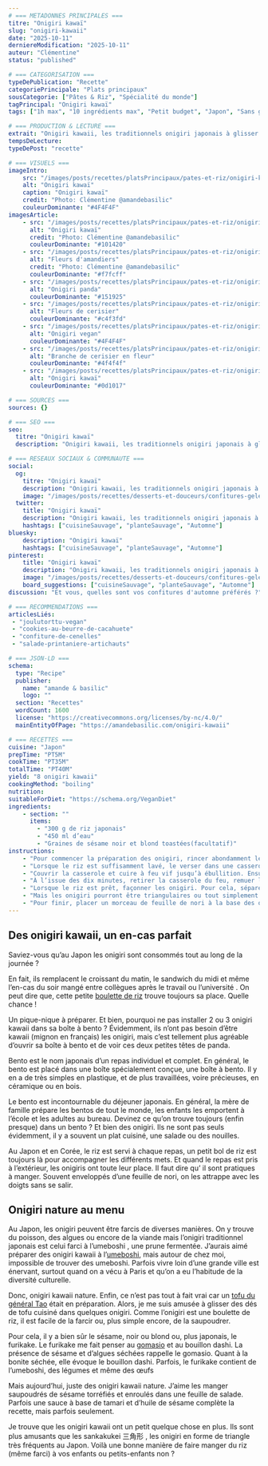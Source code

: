 ```yaml
---
# === METADONNES PRINCIPALES ===
titre: "Onigiri kawaï"
slug: "onigiri-kawaii"
date: "2025-10-11"
derniereModification: "2025-10-11"
auteur: "Clémentine"
status: "published"

# === CATEGORISATION ===
typeDePublication: "Recette"
categoriePrincipale: "Plats principaux"
sousCategorie: ["Pâtes & Riz", "Spécialité du monde"]
tagPrincipal: "Onigiri kawaï"
tags: ["1h max", "10 ingrédients max", "Petit budget", "Japon", "Sans gluten"]

# === PRODUCTION & LECTURE ===
extrait: "Onigiri kawaii, les traditionnels onigiri japonais à glisser dans sa boîte à bento. A consommer en pique-nique comme au bureau."
tempsDeLecture:
typeDePost: "recette"

# === VISUELS ===
imageIntro: 
    src: "/images/posts/recettes/platsPrincipaux/pates-et-riz/onigiri-kawaii/Onigiri-1vegan.webp"
    alt: "Onigiri kawaï"
    caption: "Onigiri kawaï"
    credit: "Photo: Clémentine @amandebasilic"
    couleurDominante: "#4F4F4F"
imagesArticle:
    - src: "/images/posts/recettes/platsPrincipaux/pates-et-riz/onigiri-kawaii/Onigiri-mignon.webp"
      alt: "Onigiri kawaï"
      credit: "Photo: Clémentine @amandebasilic"
      couleurDominante: "#101420"
    - src: "/images/posts/recettes/platsPrincipaux/pates-et-riz/onigiri-kawaii/Fleurs-damandiers.webp"
      alt: "Fleurs d'amandiers"
      credit: "Photo: Clémentine @amandebasilic"
      couleurDominante: "#f7fcff"
    - src: "/images/posts/recettes/platsPrincipaux/pates-et-riz/onigiri-kawaii/Onigiri-panda.webp"
      alt: "Onigiri panda"
      couleurDominante: "#151925"
    - src: "/images/posts/recettes/platsPrincipaux/pates-et-riz/onigiri-kawaii/Fleurs-de-cerisier.webp"
      alt: "Fleurs de cerisier"
      couleurDominante: "#c4f3fd"
    - src: "/images/posts/recettes/platsPrincipaux/pates-et-riz/onigiri-kawaii/Onigiri-vegetalien.webp"
      alt: "Onigiri vegan"
      couleurDominante: "#4F4F4F"
    - src: "/images/posts/recettes/platsPrincipaux/pates-et-riz/onigiri-kawaii/Branche-de-cerisier.webp"
      alt: "Branche de cerisier en fleur"
      couleurDominante: "#4f4f4f"
    - src: "/images/posts/recettes/platsPrincipaux/pates-et-riz/onigiri-kawaii/Onigiri-kawaii.webp"
      alt: "Onigiri kawaï"
      couleurDominante: "#0d1017"

# === SOURCES ===
sources: {}

# === SEO ===
seo: 
  titre: "Onigiri kawaï"
  description: "Onigiri kawaii, les traditionnels onigiri japonais à glisser dans sa boîte à bento. A consommer en pique-nique comme au bureau."

# === RESEAUX SOCIAUX & COMMUNAUTE ===
social: 
  og:
    titre: "Onigiri kawaï"
    description: "Onigiri kawaii, les traditionnels onigiri japonais à glisser dans sa boîte à bento. A consommer en pique-nique comme au bureau."
    image: "/images/posts/recettes/desserts-et-douceurs/confitures-gelees/confiture-de-cenelles/Confiture-de-cenelles-daubepine.webp"
  twitter:
    title: "Onigiri kawaï"
    description: "Onigiri kawaii, les traditionnels onigiri japonais à glisser dans sa boîte à bento. A consommer en pique-nique comme au bureau."
    hashtags: ["cuisineSauvage", "planteSauvage", "Automne"]
bluesky:
    description: "Onigiri kawaï"
    hashtags: ["cuisineSauvage", "planteSauvage", "Automne"]
pinterest:
    title: "Onigiri kawaï"
    description: "Onigiri kawaii, les traditionnels onigiri japonais à glisser dans sa boîte à bento. A consommer en pique-nique comme au bureau."
    image: "/images/posts/recettes/desserts-et-douceurs/confitures-gelees/confiture-de-cenelles/Confiture-de-cenelles-daubepine.webp" # Format 2:3 optimisé
    board_suggestions: ["cuisineSauvage", "planteSauvage", "Automne"]
discussion: "Et vous, quelles sont vos confitures d'automne préférés ?"

# === RECOMMENDATIONS ===
articlesLiés:
 - "joulutorttu-vegan"
 - "cookies-au-beurre-de-cacahuete"
 - "confiture-de-cenelles"
 - "salade-printaniere-artichauts"

# === JSON-LD ===
schema:
  type: "Recipe"
  publisher: 
    name: "amande & basilic"
    logo: ""
  section: "Recettes"
  wordCount: 1600
  license: "https://creativecommons.org/licenses/by-nc/4.0/"
  mainEntityOfPage: "https://amandebasilic.com/onigiri-kawaii"

# === RECETTES ===
cuisine: "Japon"
prepTime: "PT5M"
cookTime: "PT35M"
totalTime: "PT40M"
yield: "8 onigiri kawaii"
cookingMethod: "boiling"
nutrition: 
suitableForDiet: "https://schema.org/VeganDiet"
ingredients:
    - section: ""
      items: 
        - "300 g de riz japonais"
        - "450 ml d’eau"
        - "Graines de sésame noir et blond toastées(facultatif)"
instructions: 
    - "Pour commencer la préparation des onigiri, rincer abondamment le riz japonais. Pour cela, verser le riz dans un grand récipient, couvrir largement d’eau froide et brasser le riz à la main. Puis, jeter l’eau trouble et recommencer jusqu’à obtention d’une eau claire."
    - "Lorsque le riz est suffisamment lavé, le verser dans une casserole et le couvrir largement d’eau froide. (Suivre les instructions du paquet car elles peuvent différer en fonction de la marque)."
    - "Couvrir la casserole et cuire à feu vif jusqu’à ébullition. Ensuite, réduire le feu et cuire une bonne dizaine de minutes toujours à couvert."
    - "À l’issue des dix minutes, retirer la casserole du feu, remuer le riz, le couvrir et le laisser reposer jusqu’à refroidissement."
    - "Lorsque le riz est prêt, façonner les onigiri. Pour cela, séparer le riz en 8 parts égales et, remplir les moules à onigiri kawaii."
    - "Mais les onigiri pourront être triangulaires ou tout simplement ronds en l’absence de moules spécifiques. Pour cela, il suffit de les façonner à la main."
    - "Pour finir, placer un morceau de feuille de nori à la base des onigiri, ce détail facilite la prise et évite d’avoir les mains collées par l’amidon. Saupoudrer éventuellement les onigiri kawaii de graines de sésame noir et blond."
---
```


## Des onigiri kawaii, un en-cas parfait

Saviez-vous qu’au Japon les onigiri sont consommés tout au long de la journée ?

En fait, ils remplacent le croissant du matin, le sandwich du midi et même l’en-cas du soir mangé entre collègues après le travail ou l’université .
On peut dire que, cette petite [boulette de riz](https://fr.wikipedia.org/wiki/Onigiri) trouve toujours sa place. Quelle chance !

Un pique-nique à préparer. Et bien, pourquoi ne pas installer 2 ou 3 onigiri kawaii dans sa boîte à bento ?
Évidemment, ils n’ont pas besoin d’être kawaii (mignon en français) les onigiri, mais c’est tellement plus agréable d’ouvrir sa boîte à bento et de voir ces deux petites têtes de panda.

Bento est le nom japonais d’un repas individuel et complet. En général, le bento est placé dans une boîte spécialement conçue, une boîte à bento. Il y en a de très simples en plastique, et de plus travaillées, voire précieuses, en céramique ou en bois.

Le bento est incontournable du déjeuner japonais. En général, la mère de famille prépare les bentos de tout le monde, les enfants les emportent à l’école et les adultes au bureau.
Devinez ce qu’on trouve toujours (enfin presque) dans un bento ? Et bien des onigiri.
Ils ne sont pas seuls évidemment, il y a souvent un plat cuisiné, une salade ou des nouilles.

Au Japon et en Corée, le riz est servi à chaque repas, un petit bol de riz est toujours là pour accompagner les différents mets.
Et quand le repas est pris à l’extérieur, les onigiris ont toute leur place.
Il faut dire qu’ il sont pratiques à manger. Souvent enveloppés d’une feuille de nori, on les attrappe avec les doigts sans se salir.

## Onigiri nature au menu

Au Japon, les onigiri peuvent être farcis de diverses manières.
On y trouve du poisson, des algues ou encore de la viande mais l’onigiri traditionnel japonais est celui farci à l’umeboshi , une prune fermentée.
J’aurais aimé préparer des onigiri kawaii à l’[umeboshi](https://fr.wikipedia.org/wiki/Umeboshi), mais autour de chez moi, impossible de trouver des umeboshi. Parfois vivre loin d’une grande ville est énervant, surtout quand on a vécu à Paris et qu’on a eu l’habitude de la diversité culturelle.

Donc, onigiri kawaii nature. Enfin, ce n’est pas tout à fait vrai car un [tofu du général Tao](https://amandebasilic.com/tofu-general-tao/) était en préparation. Alors, je me suis amusée à glisser des dés de tofu cuisiné dans quelques onigiri.
Comme l’onigiri est une boulette de riz, il est facile de la farcir ou, plus simple encore, de la saupoudrer.

Pour cela, il y a bien sûr le sésame, noir ou blond ou, plus japonais, le furikake.
Le furikake me fait penser au [gomasio](https://amandebasilic.com/gomasio-sesame-baies-spiruline/) et au bouillon dashi. La présence de sésame et d’algues séchées rappelle le gomasio. Quant à la bonite séchée, elle évoque le bouillon dashi.
Parfois, le furikake contient de l’umeboshi, des légumes et même des œufs

Mais aujourd’hui, juste des onigiri kawaii nature. J’aime les manger saupoudrés de sésame torréfiés et enroulés dans une feuille de salade. Parfois une sauce à base de tamari et d’huile de sésame complète la recette, mais parfois seulement.

Je trouve que les onigiri kawaii ont un petit quelque chose en plus. Ils sont plus amusants que les sankakukei 三角形 , les onigiri en forme de triangle très fréquents au Japon.
Voilà une bonne manière de faire manger du riz (même farci) à vos enfants ou petits-enfants non ?